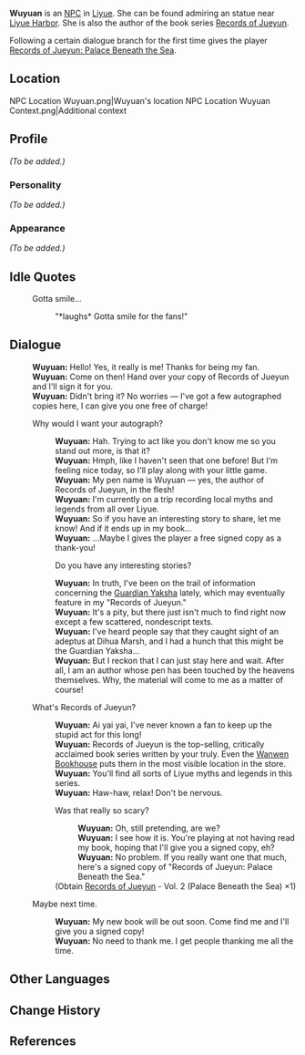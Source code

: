 {{Meta
<!-- Remove this template after adding the missing info -->
|missing_NPC_profile  = yes
}}
{{Character Infobox
|type             = NPC
|image            = NPC Wuyuan.png
|name             = Wuyuan
|region           = Liyue
|title            = Writer
|dialoguereward   = {{Card|Records of Jueyun|vol=2}}
|voiceJP          = [http://amuleto.jp/talents/amemiyamito.html Mito Amemiya ({{ja|雨宮 美都}})]<ref>Amuleto: [http://amuleto.jp/talents/amemiyamito.html JP VA's Profile]</ref>
}}
'''Wuyuan''' is an [[NPC]] in [[Liyue]]. She can be found admiring an statue near [[Liyue Harbor]]. She is also the author of the book series [[Records of Jueyun]].

Following a certain dialogue branch for the first time gives the player [[Records of Jueyun: Palace Beneath the Sea]].

==Location==
<gallery>
NPC Location Wuyuan.png|Wuyuan's location
NPC Location Wuyuan Context.png|Additional context
</gallery>

==Profile==
<!-- detailed story/lore information goes here -->
''(To be added.)''

===Personality===
''(To be added.)''

===Appearance===
''(To be added.)''

==Idle Quotes==
{{Dialogue start}}
: {{DIcon|Idle}} Gotta smile...
:: {{A|VO Wuyuan 01.ogg}} "*laughs* Gotta smile for the fans!"
{{Dialogue end}}

==Dialogue==
{{Dialogue start}}
:'''Wuyuan:''' Hello! Yes, it really is me! Thanks for being my fan.
:'''Wuyuan:''' Come on then! Hand over your copy of Records of Jueyun and I'll sign it for you.
:'''Wuyuan:''' Didn't bring it? No worries &mdash; I've got a few autographed copies here, I can give you one free of charge!
:{{DIcon}} Why would I want your autograph?
::'''Wuyuan:''' Hah. Trying to act like you don't know me so you stand out more, is that it?
::'''Wuyuan:''' Hmph, like I haven't seen that one before! But I'm feeling nice today, so I'll play along with your little game.
::'''Wuyuan:''' My pen name is Wuyuan &mdash; yes, the author of Records of Jueyun, in the flesh!
::'''Wuyuan:''' I'm currently on a trip recording local myths and legends from all over Liyue.
::'''Wuyuan:''' So if you have an interesting story to share, let me know! And if it ends up in my book...
::'''Wuyuan:''' ...Maybe I gives the player a free signed copy as a thank-you!
::{{DIcon}} Do you have any interesting stories?
::'''Wuyuan:''' In truth, I've been on the trail of information concerning the [[Adepti#Guardian Yaksha|Guardian Yaksha]] lately, which may eventually feature in my "Records of Jueyun."
::'''Wuyuan:''' It's a pity, but there just isn't much to find right now except a few scattered, nondescript texts.
::'''Wuyuan:''' I've heard people say that they caught sight of an adeptus at Dihua Marsh, and I had a hunch that this might be the Guardian Yaksha...
::'''Wuyuan:''' But I reckon that I can just stay here and wait. After all, I am an author whose pen has been touched by the heavens themselves. Why, the material will come to me as a matter of course!
:{{DIcon}} What's Records of Jueyun?
::'''Wuyuan:''' Ai yai yai, I've never known a fan to keep up the stupid act for this long!
::'''Wuyuan:''' Records of Jueyun is the top-selling, critically acclaimed book series written by your truly. Even the [[Wanwen Bookhouse]] puts them in the most visible location in the store.
::'''Wuyuan:''' You'll find all sorts of Liyue myths and legends in this series.
::'''Wuyuan:''' Haw-haw, relax! Don't be nervous.
::{{DIcon|Reward}} Was that really so scary?
:::'''Wuyuan:''' Oh, still pretending, are we?
:::'''Wuyuan:''' I see how it is. You're playing at not having read my book, hoping that I'll give you a signed copy, eh?
:::'''Wuyuan:''' No problem. If you really want one that much, here's a signed copy of "Records of Jueyun: Palace Beneath the Sea."
::;(Obtain [[Records of Jueyun]] - Vol. 2 (Palace Beneath the Sea) ×1)
:{{DIcon}} Maybe next time.
::'''Wuyuan:''' My new book will be out soon. Come find me and I'll give you a signed copy!
::'''Wuyuan:''' No need to thank me. I get people thanking me all the time.
{{Dialogue end}}

==Other Languages==
{{Other Languages
|default_hidden = 1
|en      = Wuyuan
|zhs     = 无怨
|zhs_rm  = Wúyuàn
|zht     = 無怨
|zht_rm  = Wúyuàn
|ja      = 無怨
|ja_rm   = Muen{{Assumed}}
|ko      = 무원
|ko_rm   = Muwon
|es      = Wuyuan
|fr      = Wuyuan
|ru      = Ву Юань
|th      = Wuyuan
|vi      = Wuyuan
|de      = Wuyuan
|id      = Wuyuan
|pt      = Wuyuan
|tr      = Wuyuan
|it      = Wuyuan
}}

==Change History==
{{Change History|1.0}}

==References==
{{Reflist}}